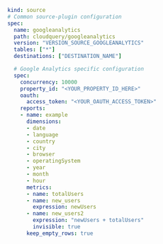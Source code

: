 ```yaml copy
kind: source
# Common source-plugin configuration
spec:
  name: googleanalytics
  path: cloudquery/googleanalytics
  version: "VERSION_SOURCE_GOOGLEANALYTICS"
  tables: ["*"]
  destinations: ["DESTINATION_NAME"]

  # Google Analytics specific configuration
  spec:
    concurrency: 10000
    property_id: "<YOUR_PROPERTY_ID_HERE>"
    oauth:
      access_token: "<YOUR_OAUTH_ACCESS_TOKEN>"
    reports:
    - name: example
      dimensions:
      - date
      - language
      - country
      - city
      - browser
      - operatingSystem
      - year
      - month
      - hour
      metrics:
      - name: totalUsers
      - name: new_users
        expression: newUsers
      - name: new_users2
        expression: "newUsers + totalUsers"
        invisible: true
      keep_empty_rows: true
```
